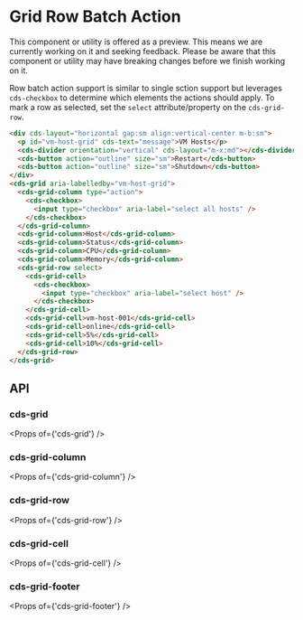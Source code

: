 
<Meta title="Data Grid (Preview)/Row Batch Action" />

# Grid Row Batch Action

<cds-alert-group status="warning" cds-layout="m-b:lg">
  <cds-alert>
    This component or utility is offered as a preview. This means we are currently working on it and seeking feedback.
    Please be aware that this component or utility may have breaking changes before we finish working on it.
  </cds-alert>
</cds-alert-group>

Row batch action support is similar to single sction support but leverages `cds-checkbox` to determine
which elements the actions should apply. To mark a row as selected, set the `select`
attribute/property on the `cds-grid-row`.

<Story id="stories-grid--row-batch-action" />

```html
<div cds-layout="horizontal gap:sm align:vertical-center m-b:sm">
  <p id="vm-host-grid" cds-text="message">VM Hosts</p>
  <cds-divider orientation="vertical" cds-layout="m-x:md"></cds-divider>
  <cds-button action="outline" size="sm">Restart</cds-button>
  <cds-button action="outline" size="sm">Shutdown</cds-button>
</div>
<cds-grid aria-labelledby="vm-host-grid">
  <cds-grid-column type="action">
    <cds-checkbox>
      <input type="checkbox" aria-label="select all hosts" />
    </cds-checkbox>
  </cds-grid-column>
  <cds-grid-column>Host</cds-grid-column>
  <cds-grid-column>Status</cds-grid-column>
  <cds-grid-column>CPU</cds-grid-column>
  <cds-grid-column>Memory</cds-grid-column>
  <cds-grid-row select>
    <cds-grid-cell>
      <cds-checkbox>
        <input type="checkbox" aria-label="select host" />
      </cds-checkbox>
    </cds-grid-cell>
    <cds-grid-cell>vm-host-001</cds-grid-cell>
    <cds-grid-cell>online</cds-grid-cell>
    <cds-grid-cell>5%</cds-grid-cell>
    <cds-grid-cell>10%</cds-grid-cell>
  </cds-grid-row>
</cds-grid>
```

## API

### cds-grid

<Props of={'cds-grid'} />

### cds-grid-column

<Props of={'cds-grid-column'} />

### cds-grid-row

<Props of={'cds-grid-row'} />

### cds-grid-cell

<Props of={'cds-grid-cell'} />

### cds-grid-footer

<Props of={'cds-grid-footer'} />
